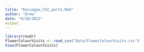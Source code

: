 ```yaml
---
title: "Racioppa_Ch2_part1.Rmd"
author: "Drew"
date: "9/18/2022"
output
---
```


```r
library(readr)
FlowerColourVisits <- read_csv("Data/FlowerColourVisits.csv")
View(FlowerColourVisits)
```

